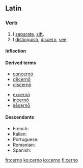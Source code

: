 ==Latin==

===Verb===
{{la-verb|cerno|cernō|cernere|cernere|crevi|crēvī|cretum|crētum}}

# I [[separate]], [[sift]].
# I [[distinguish]], [[discern]], [[see]].

====Inflection====
{{la-conj-3rd|cern|crēv|crēt|22=crev|33=cret}}

====Derived terms====
{{top2}}
* [[concerno#Latin|concernō]]
* [[decerno|dēcernō]]
* [[discerno#Latin|discernō]]
{{mid2}}
* [[excerno|excernō]]
* [[incerno|incernō]]
* [[secerno#Latin|sēcernō]]
{{bottom}}

====Descendants====
* French: {{l|fr|cerner}}
* Italian: {{l|it|cernere}}
* Portuguese: {{l|pt|cernir}}
* Romanian: {{l|ro|cerne}}
* Spanish: {{l|es|cerner}}
[[fr:cerno]]
[[ko:cerno]]
[[io:cerno]]
[[fi:cerno]]